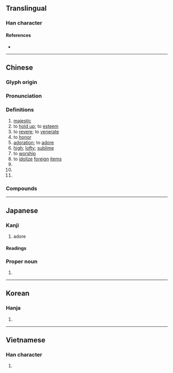 {{character info/new}}
{{also|祟}}
==Translingual==

===Han character===
{{Han char|rn=46|rad=山|as=08|sn=11|four=22901|canj=UJMF|ids=⿱山宗}}

====References====
* {{Han ref|kx=0313.010|dkj=08152|dj=0613.170|hdz=10782.140|uh=5D07|ud=23815|bh=B152|bd=45394}}

----

==Chinese==
{{zh-forms}}

===Glyph origin===
{{Han etym}}

===Pronunciation===
{{zh-pron
|m=chóng
|c=sung4
|h=pfs=
|md=
|mn=chông/ml:chiông
|mn_note=chông - literary; chiông - vernacular
|w=
|mc=y
|oc=y
|cat=a,v,pn
}}

===Definitions===
{{zh-hanzi}}

# [[majestic]]
# to [[hold up]]; to [[esteem]]
# to [[revere]]; to [[venerate]]
# to [[honor]]
# [[adoration]]; to [[adore]]
# [[high]]; [[lofty]]; [[sublime]]
# to [[worship]]
# to [[idolize]] [[foreign]] [[items]]
# {{zh-abbrev|崇明}}
# {{zh-abbrev|崇信}}
# {{surname|lang=zh}}

===Compounds===
{{zh-der|崇拜|崇高|崇敬|尊崇|崇尚|推崇|崇明|崇文門|崇義|崇左|崇州|崇仁|崇安|崇禮|崇川|崇信|崇陽|崇洋|崇山|崇幸|崇奉|崇明島|崇山峻嶺|戒奢崇儉|崇本抑末|崇德|崇節尚儉|崇文館|崇化厲俗|崇正黜邪|動物崇拜|崇洋媚外|崇寧|崇儒|崇外|崇德報功|崇朝|崇祀|崇禎|廣崇|庶物崇拜|崇論宏議|崇飲|崇阿|崇閎|崇鑒|崇鑑|崇論閎議|崇崖|崇墉|峻嶺崇山|崇文總目|崇她社|惠崇|崇有論|推崇備至|登崇|隆崇|鄭崇履聲}}

----

==Japanese==

===Kanji===
{{ja-kanji|grade=c|rs=山08}}

# adore

====Readings====
{{ja-readings
|goon=ずう
|kanon=しゅう, そう
|kanyoon=すう, す
|kun=たか-い, あが-める, たっと-ぶ
}}

===Proper noun===
{{ja-pos|たかし|proper}}

# {{given name|male|lang=ja|sort=たかし}}

----

==Korean==

===Hanja===
{{ko-hanja|hangeul=숭|rv=sung|mr=sung}}

# {{defn|lang=ko|sort=山08}}

----

==Vietnamese==

===Han character===
{{vi-hantu|[[sùng]], [[sồng]], [[sung]], [[xùng]]|rs=山08}}

# {{defn|lang=vi|sort=山08}}
